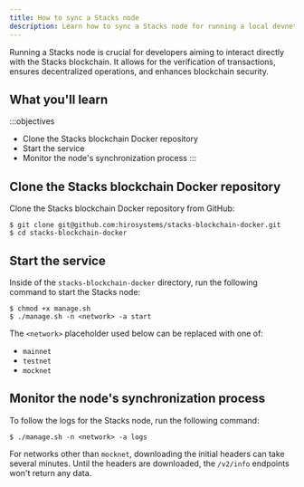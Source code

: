 ```yaml
---
title: How to sync a Stacks node
description: Learn how to sync a Stacks node for running a local devnet or mainnet.
---
```


Running a Stacks node is crucial for developers aiming to interact directly with the Stacks blockchain. It allows for the verification of transactions, ensures decentralized operations, and enhances blockchain security.

## What you'll learn

:::objectives
- Clone the Stacks blockchain Docker repository
- Start the service
- Monitor the node's synchronization process
:::

## Clone the Stacks blockchain Docker repository

Clone the Stacks blockchain Docker repository from GitHub:

```terminal
$ git clone git@github.com:hirosystems/stacks-blockchain-docker.git
$ cd stacks-blockchain-docker
```

## Start the service

Inside of the `stacks-blockchain-docker` directory, run the following command to start the Stacks node:

```terminal
$ chmod +x manage.sh
$ ./manage.sh -n <network> -a start
```

The `<network>` placeholder used below can be replaced with one of:

- `mainnet`
- `testnet`
- `mocknet`

## Monitor the node's synchronization process

To follow the logs for the Stacks node, run the following command:

```terminal
$ ./manage.sh -n <network> -a logs
```

For networks other than `mocknet`, downloading the initial headers can take several minutes. Until the headers are downloaded, the `/v2/info` endpoints won't return any data.